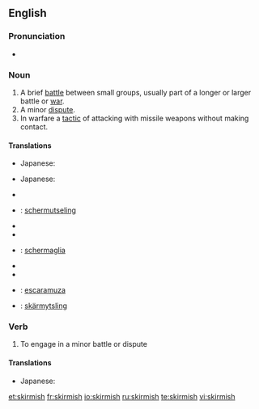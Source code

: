 ==English==

===Pronunciation===
* {{a|UK}} {{IPA|/ˈskɝmɪʃ/}}

===Noun===
{{en-noun|es}}

#A brief [[battle]] between small groups, usually part of a longer or larger battle or [[war]].
#A minor [[dispute]].
#In warfare a [[tactic]] of attacking with missile weapons without making contact.

====Translations====
{{trans-top|a brief battle between small groups}}
* Japanese: {{t|ja|sc=Jpan|小競り合い|tr=kozeriai}}
{{trans-mid}}
{{trans-bottom}}

{{trans-top|a minor dispute}}
* Japanese: {{t|ja|sc=Jpan|小競り合い|tr=kozeriai}}
{{trans-mid}}
{{trans-bottom}}

{{trans-top|in warfare a tactic of attacking with missile weapons without making contact}}
{{trans-mid}}
{{trans-bottom}}

{{ttbc-top}}
*{{trreq|Catalan}}
*{{ttbc|Dutch}}: [[schermutseling]] {{f}}
*{{trreq|French}}
*{{trreq|German}}
*{{ttbc|Italian}}: [[schermaglia]] {{f}}
{{ttbc-mid}}
*{{trreq|Portuguese}}
*{{trreq|Russian}}
*{{ttbc|Spanish}}: [[escaramuza]] {{f}}
*{{ttbc|Swedish}}: [[skärmytsling]] {{c}}
{{ttbc-bottom}}

===Verb===
{{en-verb|skirmish|es}}

# To engage in a minor battle or dispute

====Translations====
{{trans-top|to engage in a minor battle or dispute}}
{{trans-mid}}
* Japanese: {{t|ja|sc=Jpan|小競り合い|alt=小競り合いをする|tr=kozeriai wo suru}}
{{trans-bottom}}

[[et:skirmish]]
[[fr:skirmish]]
[[io:skirmish]]
[[ru:skirmish]]
[[te:skirmish]]
[[vi:skirmish]]